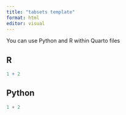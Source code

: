 ```yaml
---
title: "tabsets template"
format: html
editor: visual
---
```


You can use Python and R within Quarto files

::: {.panel-tabset}
## R

``` r
1 + 2
```

## Python

``` python
1 + 2
```

:::
